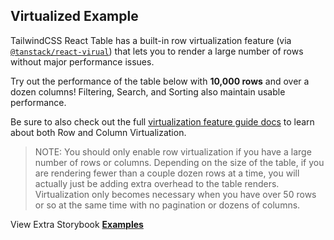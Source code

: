 
<Head>
  <title>Virtualized Example - TailwindCSS React Table Docs</title>
  <meta
    name="description"
    content="An example of a TailwindCSS React Table with virtualization enabled to achieve higher performance when rendering large data sets"
  />
  <meta
    property="og:title"
    content="Virtualization in TailwindCSS React Table Example"
  />
  <meta
    property="og:description"
    content="Learn how to enable virtualization features in TailwindCSS React Table"
  />
</Head>

## Virtualized Example

TailwindCSS React Table has a built-in row virtualization feature (via [`@tanstack/react-virual`](https://tanstack.com/virtual/v3)) that lets you to render a large number of rows without major performance issues.

Try out the performance of the table below with **10,000 rows** and over a dozen columns! Filtering, Search, and Sorting also maintain usable performance.

Be sure to also check out the full [virtualization feature guide docs](/docs/guides/virtualization) to learn about both Row and Column Virtualization.

> NOTE: You should only enable row virtualization if you have a large number of rows or columns. Depending on the size of the table, if you are rendering fewer than a couple dozen rows at a time, you will actually just be adding extra overhead to the table renders. Virtualization only becomes necessary when you have over 50 rows or so at the same time with no pagination or dozens of columns.

<Example />

View Extra Storybook **[Examples](https://www.tailwindcss-react-table.dev/?path=/story/features-virtualization--enable-row-virtualization)**
